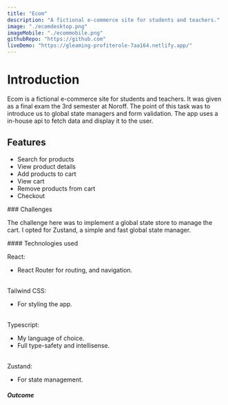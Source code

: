 ```yaml
---
title: "Ecom"
description: "A fictional e-commerce site for students and teachers."
image: "./ecomdesktop.png"
imageMobile: "./ecommobile.png"
githubRepo: "https://github.com"
liveDemo: "https://gleaming-profiterole-7aa164.netlify.app/"
---
```



<Introduction
  name="Ecom"
  description="A fictional e-commerce site for students and teachers."
/>

<Summary
  type={"Course Assignment"}
  semester={"3"}
  year="2023"
  shortSummary={
    "Ecom lets you pick and choose from a selection of items and add them to cart."
  }
/>

# Introduction

Ecom is a fictional e-commerce site for students and teachers. It was given as a final exam the 3rd semester at Noroff.
The point of this task was to introduce us to global state managers and form validation.
The app uses a in-house api to fetch data and display it to the user.

<section class="my-6">

## Features

- Search for products
- View product details
- Add products to cart
- View cart
- Remove products from cart
- Checkout

</section>

<section class="my-6">
### Challenges

The challenge here was to implement a global state store to manage the cart. I opted for Zustand, a simple and fast global state manager.

</section>

<section class="my-6">
#### Technologies used

React:

- React Router for routing, and navigation.

<br />
Tailwind CSS:

- For styling the app.

<br />
Typescript:

- My language of choice.
- Full type-safety and intellisense.

<br />
Zustand:

- For state management.

</section>

<section class="my-6">

##### Outcome

<Images desk1={image1} desk2={image2} mobile={image1} />
</section>
